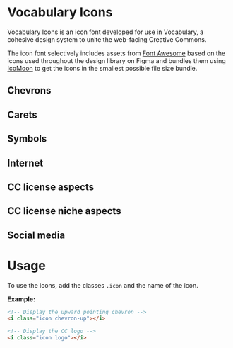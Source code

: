 
<Meta title="Vocabulary Icons"/>

# Vocabulary Icons

Vocabulary Icons is an icon font developed for use in Vocabulary, a cohesive design system to unite the web-facing
Creative Commons.

The icon font selectively includes assets from [Font Awesome](https://fontawesome.com) based on the icons used
throughout the design library on Figma and bundles them using [IcoMoon](https://icomoon.io/) to get the icons in the
smallest possible file size bundle.

## Chevrons

<IconGallery>
  <IconItem name="chevron-up">
    <i class="icon chevron-up"></i>
  </IconItem>
  <IconItem name="chevron-right">
    <i class="icon chevron-right"></i>
  </IconItem>
  <IconItem name="chevron-down">
    <i class="icon chevron-down"></i>
  </IconItem>
  <IconItem name="chevron-left">
    <i class="icon chevron-left"></i>
  </IconItem>
</IconGallery>

## Carets

<IconGallery>
  <IconItem name="caret-right">
    <i class="icon caret-right"></i>
  </IconItem>
  <IconItem name="caret-down">
    <i class="icon caret-down"></i>
  </IconItem>
</IconGallery>

## Symbols

<IconGallery>
  <IconItem name="tick">
    <i class="icon tick"></i>
  </IconItem>
  <IconItem name="cross">
    <i class="icon cross"></i>
  </IconItem>
  <IconItem name="circle-filled">
   <i class="icon circle-filled"></i>
  </IconItem>
  <IconItem name="circle-outline">
   <i class="icon circle-outline"></i>
  </IconItem>
</IconGallery>

## Internet

<IconGallery>
  <IconItem name="search">
    <i class="icon search"></i>
  </IconItem>
  <IconItem name="info">
    <i class="icon info"></i>
  </IconItem>
  <IconItem name="globe">
   <i class="icon globe"></i>
  </IconItem>
  <IconItem name="external-link">
    <i class="icon external-link"></i>
  </IconItem>
</IconGallery>

## CC license aspects

<IconGallery>
  <IconItem name="logo">
    <i class="icon logo"></i>
  </IconItem>
  <IconItem name="cc-by">
    <i class="icon cc-by"></i>
  </IconItem>
  <IconItem name="cc-nc">
    <i class="icon cc-nc"></i>
  </IconItem>
  <IconItem name="cc-nc-eu">
    <i class="icon cc-nc-eu"></i>
  </IconItem>
  <IconItem name="cc-nc-jp">
    <i class="icon cc-nc-jp"></i>
  </IconItem>
  <IconItem name="cc-nd">
    <i class="icon cc-nd"></i>
  </IconItem>
  <IconItem name="cc-sa">
    <i class="icon cc-sa"></i>
  </IconItem>
  <IconItem name="cc-zero">
    <i class="icon cc-zero"></i>
  </IconItem>
  <IconItem name="cc-pd">
    <i class="icon cc-pd"></i>
  </IconItem>
  <IconItem name="cc-pd-alt">
    <i class="icon cc-pd-alt"></i>
  </IconItem>
</IconGallery>

## CC license niche aspects

<IconGallery>
  <IconItem name="cc-sampling">
    <i class="icon cc-sampling"></i>
  </IconItem>
  <IconItem name="cc-sampling-plus">
    <i class="icon cc-sampling-plus"></i>
  </IconItem>
  <IconItem name="cc-remix">
    <i class="icon cc-remix"></i>
  </IconItem>
  <IconItem name="cc-share">
    <i class="icon cc-share"></i>
  </IconItem>
</IconGallery>

## Social media

<IconGallery>
  <IconItem name="facebook">
    <i class="icon facebook"></i>
  </IconItem>
  <IconItem name="twitter">
    <i class="icon twitter"></i>
  </IconItem>
  <IconItem name="instagram">
    <i class="icon instagram"></i>
  </IconItem>
</IconGallery>

# Usage

To use the icons, add the classes `.icon`  and the name of the icon.

**Example:**

```html
<!-- Display the upward pointing chevron -->
<i class="icon chevron-up"></i>

<!-- Display the CC logo -->
<i class="icon logo"></i>
```
